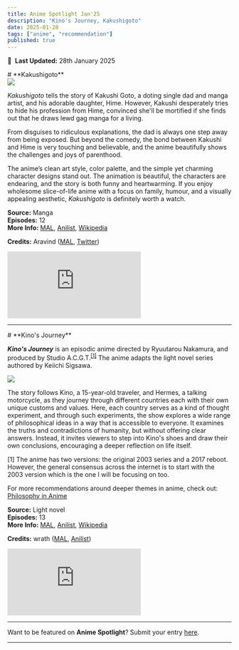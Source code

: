 ```yaml
---
title: Anime Spotlight Jan'25
description: "Kino's Journey, Kakushigoto"
date: 2025-01-28
tags: ["anime", "recommendation"]
published: true
---
```


📅&nbsp;&nbsp;**Last Updated:** 28th January 2025

<div style={{marginBottom: '-10px', marginTop: '0px'}}>
    # **Kakushigoto**
</div>

<div style={{marginBottom: '-10px', marginTop: '-10px'}}>
  <img src="/images/blog/anime-spotlight-jan25/kakushigoto-1.webp" className="rounded-xl" />
</div>

_Kakushigoto_ tells the story of Kakushi Goto, a doting single dad and manga artist, and his adorable daughter, Hime. However, Kakushi desperately tries to hide his profession from Hime, convinced she'll be mortified if she finds out that he draws lewd gag manga for a living.

From disguises to ridiculous explanations, the dad is always one step away from being exposed. But beyond the comedy, the bond between Kakushi and Hime is very touching and believable, and the anime beautifully shows the challenges and joys of parenthood.

The anime’s clean art style, color palette, and the simple yet charming character designs stand out. The animation is beautiful, the characters are endearing, and the story is both funny and heartwarming. If you enjoy wholesome slice-of-life anime with a focus on family, humour, and a visually appealing aesthetic, _Kakushigoto_ is definitely worth a watch.

**Source:** Manga \
**Episodes:** 12 \
**More Info:**
<a href="https://myanimelist.net/anime/40716/Kakushigoto/" target="_blank">MAL</a>,
<a href="https://anilist.co/anime/113311/Kakushigoto" target="_blank">Anilist</a>,
<a href="https://en.wikipedia.org/wiki/Kakushigoto" target="_blank">Wikipedia</a>

**Credits:** Aravind
(<a href="https://myanimelist.net/profile/RaphaelSensei" target="_blank">MAL</a>,
<a href="https://x.com/_aravind_gk" target="_blank">Twitter</a>)

<iframe style={{'width': '100%', 'aspect-ratio': '16/9'}} src="https://www.youtube.com/embed/cHYeFFGcjdc" frameborder="0" allow="fullscreen; accelerometer; clipboard-write; encrypted-media; gyroscope; picture-in-picture"></iframe>

<hr className="my-4 mt-8 mb-8" />

<div style={{marginBottom: '-10px', marginTop: '0px'}}>
    # **Kino's Journey**
</div>

**_Kino's Journey_** is an episodic anime directed by Ryuutarou Nakamura, and produced by Studio A.C.G.T.<sup><a href="#ref-1">[1]</a></sup> The anime adapts the light novel series authored by Keiichi Sigsawa.

<div style={{marginBottom: '-20px', marginTop: '-10px'}}>
  <img src="/images/blog/anime-spotlight-jan25/kino-1.webp" className="rounded-xl" />
</div>

The story follows Kino, a 15-year-old traveler, and Hermes, a talking motorcycle, as they journey through different countries each with their own unique customs and values. Here, each country serves as a kind of thought experiment, and through such experiments, the show explores a wide range of philosophical ideas in a way that is accessible to everyone. It examines the truths and contradictions of humanity, but without offering clear answers. Instead, it invites viewers to step into Kino's shoes and draw their own conclusions, encouraging a deeper reflection on life itself.

<p id="ref-1">[1] The anime has two versions: the original 2003 series and a 2017 reboot. However, the general consensus across the internet is to start with the 2003 version which is the one I will be focusing on too.</p>

For more recommendations around deeper themes in anime, check out:
<a href="https://paramrathour.github.io/blog/philosophy-in-anime/" target="_blank">Philosophy in Anime</a>

**Source:** Light novel \
**Episodes:** 13 \
**More Info:**
<a href="https://myanimelist.net/anime/486/Kino_no_Tabi__The_Beautiful_World" target="_blank">MAL</a>,
<a href="https://anilist.co/anime/486/Kino-no-Tabi-the-Beautiful-World" target="_blank">Anilist</a>,
<a href="https://en.wikipedia.org/wiki/Kino%27s_Journey" target="_blank">Wikipedia</a>

**Credits:** wrath
(<a href="https://myanimelist.net/profile/wrath3435" target="_blank">MAL</a>,
<a href="https://anilist.co/user/wrath3435" target="_blank">Anilist</a>)

<iframe style={{'width': '100%', 'aspect-ratio': '16/9'}} src="https://www.youtube.com/embed/iDm6cLP83us" frameborder="0" allow="fullscreen; accelerometer; clipboard-write; encrypted-media; gyroscope; picture-in-picture"></iframe>

<hr className="my-4 mt-8 mb-4" />

Want to be featured on **Anime Spotlight**? Submit your entry [here](https://forms.gle/38ACSWeu41pBFZqW8).

<hr className="my-0 mt-2 mb-4" />
